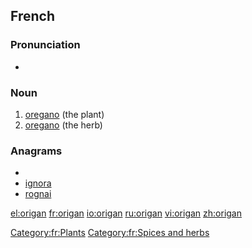 ==French==

===Pronunciation===
*{{IPA|ɔʁi.ɡɑ̃/}}
===Noun===
{{fr-noun|m}}

# [[oregano]] (the plant)
# [[oregano]] (the herb)

===Anagrams===
* {{alphagram|aginor}}
* [[ignora#French|ignora]]
* [[rognai#French|rognai]]

[[Category:fr:Plants]]
[[Category:fr:Spices and herbs]]

[[el:origan]]
[[fr:origan]]
[[io:origan]]
[[ru:origan]]
[[vi:origan]]
[[zh:origan]]